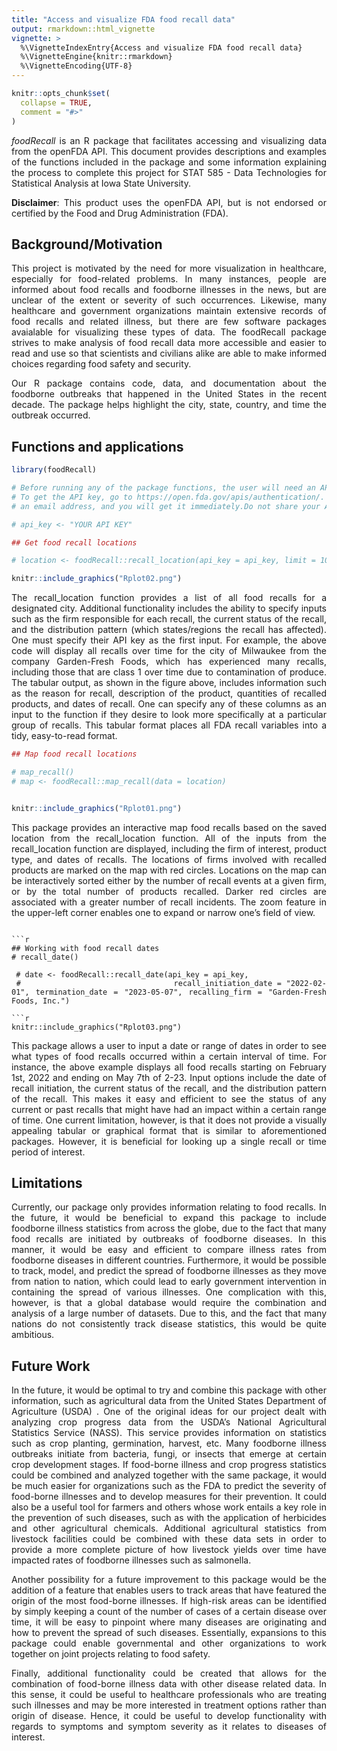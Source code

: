 ```yaml
---
title: "Access and visualize FDA food recall data"
output: rmarkdown::html_vignette
vignette: >
  %\VignetteIndexEntry{Access and visualize FDA food recall data}
  %\VignetteEngine{knitr::rmarkdown}
  %\VignetteEncoding{UTF-8}
---
```


<style>
body {
text-align: justify}
</style>

```r
knitr::opts_chunk$set(
  collapse = TRUE,
  comment = "#>"
)
```


*foodRecall* is an R package that facilitates accessing and visualizing data from the openFDA API. This document provides descriptions and examples of the functions included in the package and some information explaining the process to complete this project for STAT 585 - Data Technologies for Statistical Analysis at Iowa State University.

**Disclaimer**: This product uses the openFDA API, but is not endorsed or certified by the Food and Drug Administration (FDA).

## Background/Motivation

This project is motivated by the need for more visualization in healthcare, especially for food-related problems. In many instances, people are informed about food recalls and foodborne illnesses in
the news, but are unclear of the extent or severity of such occurrences. Likewise, many healthcare and government organizations maintain extensive records of food recalls and related illness, but there are few software packages avaialable for visualizing these types of data. The foodRecall package strives to make analysis of food recall data more accessible and easier to read and use so that scientists and civilians alike are able to make informed choices regarding food safety and security.

Our R package contains code, data, and documentation about the foodborne outbreaks that happened in the United States in the recent decade. The package helps highlight the city, state, country, and time the outbreak occurred.

## Functions and applications

```r

library(foodRecall)

# Before running any of the package functions, the user will need an API key.
# To get the API key, go to https://open.fda.gov/apis/authentication/. It is free, only requires
# an email address, and you will get it immediately.Do not share your API key with anyone.

# api_key <- "YOUR API KEY"

## Get food recall locations

# location <- foodRecall::recall_location(api_key = api_key, limit = 1000, city = "Milwaukee", state = "Wisconsin", recalling_firm = "Garden-Fresh Foods, Inc." )


```


```r
knitr::include_graphics("Rplot02.png")

```


The recall_location function provides a list of all food recalls for a designated city. Additional functionality includes the ability to specify inputs such as the firm responsible for each recall, the current status of the recall, and the distribution pattern (which states/regions the recall has affected). One must specify their API key as the first input. For example, the above code will display all recalls over time for the city of Milwaukee from the company Garden-Fresh Foods, which has experienced many recalls, including those that are class 1 over time due to contamination of produce. The tabular output, as shown in the figure above, includes information such as the reason for recall, description of the product, quantities of recalled products, and dates of recall. One can specify any of these columns as an input to the function if they desire to look more specifically at a particular group of recalls. This tabular format places all FDA recall variables into a tidy, easy-to-read format.
```r
## Map food recall locations

# map_recall()
# map <- foodRecall::map_recall(data = location)



```

```r
knitr::include_graphics("Rplot01.png")

```

This package provides an interactive map food recalls based on the saved location from the recall_location function. All of the inputs from the recall_location function are displayed, including the firm of interest, product type, and dates of recalls. The locations of firms involved with recalled products are marked on the map with red circles. Locations on the map can be interactively sorted either by the number of recall events at a given firm, or by the total number of products recalled. Darker red circles are associated with a greater number of recall incidents. The zoom feature in the upper-left corner enables one to expand or narrow one's field of view.

```

```r

## Working with food recall dates
# recall_date()

 # date <- foodRecall::recall_date(api_key = api_key,
 #                                recall_initiation_date = "2022-02-01", termination_date = "2023-05-07", recalling_firm = "Garden-Fresh Foods, Inc.")
```

```
```r
knitr::include_graphics("Rplot03.png")

```

This package allows a user to input a date or range of dates in order to see 
what types of food recalls occurred within  a certain interval of time.
For instance, the above example displays all food recalls starting on February 1st, 2022 and ending on May 7th of 2-23. Input options include the date of recall initiation, the current status of the recall, and the distribution pattern of the recall. This makes it easy and efficient to see the status of any current or past recalls that might have had an impact within a certain range of time. One current limitation, however, is that it does not provide a visually appealing tabular or graphical format that is similar to aforementioned packages. However, it is beneficial for looking up a single recall or time period of interest.


## Limitations 

Currently, our package only provides information relating to food recalls. In the future, it would be beneficial to expand this package to include foodborne illness statistics from across the globe, due to the fact that many food recalls are initiated by outbreaks of foodborne diseases. In this manner, it would be
easy and efficient to compare illness rates from foodborne diseases in different
countries. Furthermore, it would be possible to track, model, and predict the spread of 
foodborne illnesses as they move from nation to nation, which could lead to early
government intervention in containing the spread of various illnesses. One complication with this, however, is that a global database would require the combination and analysis of
a large number of datasets. Due to this, and the fact that many nations do not consistently track disease statistics, this would be quite ambitious.

## Future Work

In the future, it would be optimal to try and combine this package with other information,
such as agricultural data from the United States Department of Agriculture (USDA)
. One of the original ideas for our project dealt with analyzing crop progress data from the USDA's National Agricultural Statistics Service (NASS). This service provides information on
statistics such as crop planting, germination, harvest, etc. Many foodborne illness outbreaks 
initiate from bacteria, fungi, or insects that emerge at certain crop development stages.
If food-borne illness and crop progress statistics could be combined and analyzed together with the same package, it would be much easier for organizations such as the FDA to predict the 
severity of food-borne illnesses and to develop measures for their prevention. It
could also be a useful tool for farmers and others whose work entails a key role
in the prevention of such diseases, such as with the application of herbicides
and other agricultural chemicals. Additional agricultural statistics from
livestock facilities could be combined with these data sets in order to 
provide a more complete picture of how livestock yields over time have impacted
rates of foodborne illnesses such as salmonella.

Another possibility for a future improvement to this package would be the addition
of a feature that enables users to track areas that have featured the origin of
the most food-borne illnesses. If high-risk areas can be identified by simply keeping
a count of the number of cases of a certain disease over time, it will be easy to
pinpoint where many diseases are originating and how to prevent the spread of such
diseases. Essentially, expansions to this package could enable governmental and other
organizations to work together on joint projects relating to food safety.

Finally, additional functionality could be created that allows for the combination
of food-borne illness data with other disease related data. In this sense, it could
be useful to healthcare professionals who are treating such illnesses and may be more
interested in treatment options rather than origin of disease. Hence, it could be useful
to develop functionality with regards to symptoms and symptom severity as it relates to
diseases of interest.


